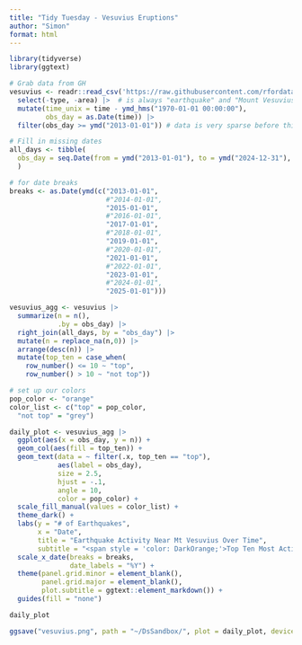 ```yaml
---
title: "Tidy Tuesday - Vesuvius Eruptions"
author: "Simon"
format: html
---
```


```r
library(tidyverse)
library(ggtext)

# Grab data from GH
vesuvius <- readr::read_csv('https://raw.githubusercontent.com/rfordatascience/tidytuesday/main/data/2025/2025-05-13/vesuvius.csv') |>
  select(-type, -area) |>  # is always "earthquake" and "Mount Vesuvius" 
  mutate(time_unix = time - ymd_hms("1970-01-01 00:00:00"),
         obs_day = as.Date(time)) |>
  filter(obs_day >= ymd("2013-01-01")) # data is very sparse before this
```

```r
# Fill in missing dates
all_days <- tibble(
  obs_day = seq.Date(from = ymd("2013-01-01"), to = ymd("2024-12-31"), by = "day")
  )

# for date breaks
breaks <- as.Date(ymd(c("2013-01-01",
                        #"2014-01-01", 
                        "2015-01-01",
                        #"2016-01-01",
                        "2017-01-01",
                        #"2018-01-01",
                        "2019-01-01",
                        #"2020-01-01",
                        "2021-01-01",
                        #"2022-01-01",
                        "2023-01-01",
                        #"2024-01-01",
                        "2025-01-01")))

vesuvius_agg <- vesuvius |>
  summarize(n = n(),
            .by = obs_day) |>
  right_join(all_days, by = "obs_day") |>
  mutate(n = replace_na(n,0)) |>
  arrange(desc(n)) |>
  mutate(top_ten = case_when(
    row_number() <= 10 ~ "top",
    row_number() > 10 ~ "not top"))

# set up our colors
pop_color <- "orange"
color_list <- c("top" = pop_color,
  "not top" = "grey")

daily_plot <- vesuvius_agg |>
  ggplot(aes(x = obs_day, y = n)) +
  geom_col(aes(fill = top_ten)) +
  geom_text(data = ~ filter(.x, top_ten == "top"), 
            aes(label = obs_day),
            size = 2.5,
            hjust = -.1,
            angle = 10,
            color = pop_color) +
  scale_fill_manual(values = color_list) +
  theme_dark() +
  labs(y = "# of Earthquakes",
       x = "Date",
       title = "Earthquake Activity Near Mt Vesuvius Over Time",
       subtitle = "<span style = 'color: DarkOrange;'>Top Ten Most Active Days</span> ") +
  scale_x_date(breaks = breaks,
               date_labels = "%Y") +
  theme(panel.grid.minor = element_blank(),
        panel.grid.major = element_blank(),
        plot.subtitle = ggtext::element_markdown()) +
  guides(fill = "none")

daily_plot
```


```r
ggsave("vesuvius.png", path = "~/DsSandbox/", plot = daily_plot, device = "png", height = 5, width = 7)
```

